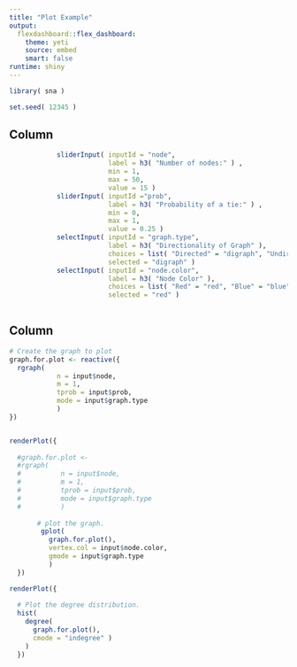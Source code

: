 ```yaml
---
title: "Plot Example"
output: 
  flexdashboard::flex_dashboard:
    theme: yeti
    source: embed
    smart: false
runtime: shiny
---
```


```r

library( sna )

set.seed( 12345 )

```



Column {.sidebar}
-----------------------------------------------------------------------

```r

            sliderInput( inputId = "node",
                         label = h3( "Number of nodes:" ) ,
                         min = 1,
                         max = 50,
                         value = 15 )
            sliderInput( inputId ="prob",
                         label = h3( "Probability of a tie:" ) ,
                         min = 0,
                         max = 1,
                         value = 0.25 )
            selectInput( inputId = "graph.type", 
                         label = h3( "Directionality of Graph" ), 
                         choices = list( "Directed" = "digraph", "Undirected" = "graph" ), 
                         selected = "digraph" )
            selectInput( inputId = "node.color", 
                         label = h3( "Node Color" ), 
                         choices = list( "Red" = "red", "Blue" = "blue", "Green" = "green" ), 
                         selected = "red" )
            


```


Column
-----------------------------------------------------------------------

```r

# Create the graph to plot
graph.for.plot <- reactive({
  rgraph( 
            n = input$node, 
            m = 1, 
            tprob = input$prob,
            mode = input$graph.type
            )
})  


renderPlot({
  
  #graph.for.plot <- 
  #rgraph( 
  #          n = input$node, 
  #          m = 1, 
  #          tprob = input$prob,
  #          mode = input$graph.type
  #          )
  
       # plot the graph.
        gplot( 
          graph.for.plot(),
          vertex.col = input$node.color, 
          gmode = input$graph.type 
          )
  })

```

```r

renderPlot({
  
  # Plot the degree distribution.
  hist( 
    degree( 
      graph.for.plot(),
      cmode = "indegree" )
    )
  })

```

